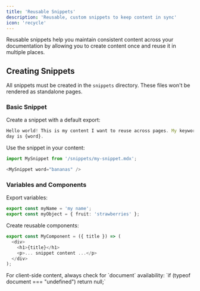 ```yaml
---
title: 'Reusable Snippets'
description: 'Reusable, custom snippets to keep content in sync'
icon: 'recycle'
---
```


Reusable snippets help you maintain consistent content across your documentation by allowing you to create content once and reuse it in multiple places.

## Creating Snippets

All snippets must be created in the `snippets` directory. These files won't be rendered as standalone pages.

### Basic Snippet

Create a snippet with a default export:

```typescript snippets/my-snippet.mdx
Hello world! This is my content I want to reuse across pages. My keyword of the
day is {word}.
```

Use the snippet in your content:

```typescript destination-file.mdx
import MySnippet from '/snippets/my-snippet.mdx';

<MySnippet word="bananas" />
```

### Variables and Components

Export variables:
```typescript snippets/variables.mdx
export const myName = 'my name';
export const myObject = { fruit: 'strawberries' };
```

Create reusable components:
```typescript snippets/component.mdx
export const MyComponent = ({ title }) => (
  <div>
    <h1>{title}</h1>
    <p>... snippet content ...</p>
  </div>
);
```

<Note>
  For client-side content, always check for `document` availability:
  `if (typeof document === "undefined") return null;`
</Note>